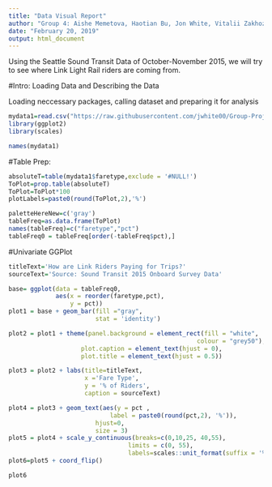 ```yaml
---
title: "Data Visual Report"
author: "Group 4: Aishe Memetova, Haotian Bu, Jon White, Vitalii Zakhozhyi"
date: "February 20, 2019"
output: html_document
---
```

Using the Seattle Sound Transit Data of October-November 2015, we will try to see where Link Light Rail riders are coming from.


#Intro: Loading Data and Describing the Data

Loading neccessary packages, calling dataset and preparing it for analysis
```r
mydata1=read.csv("https://raw.githubusercontent.com/jwhite00/Group-Project-Data-Vis/master/Data/newLinkData.csv")
library(ggplot2)
library(scales)
```

```r
names(mydata1)
```

#Table Prep:
```r
absoluteT=table(mydata1$faretype,exclude = '#NULL!')
ToPlot=prop.table(absoluteT)
ToPlot=ToPlot*100
plotLabels=paste0(round(ToPlot,2),'%') 

paletteHereNew=c('gray') 
tableFreq=as.data.frame(ToPlot)
names(tableFreq)=c("faretype","pct")
tableFreq0 = tableFreq[order(-tableFreq$pct),]
```


#Univariate GGPlot
```r
titleText='How are Link Riders Paying for Trips?'
sourceText='Source: Sound Transit 2015 Onboard Survey Data'

base= ggplot(data = tableFreq0, 
             aes(x = reorder(faretype,pct),
                 y = pct)) 
plot1 = base + geom_bar(fill ="gray",
                        stat = 'identity') 

plot2 = plot1 + theme(panel.background = element_rect(fill = "white",
                                                    colour = "grey50"),
                    plot.caption = element_text(hjust = 0), 
                    plot.title = element_text(hjust = 0.5))

plot3 = plot2 + labs(title=titleText, 
                     x ='Fare Type', 
                     y = '% of Riders',
                     caption = sourceText)

plot4 = plot3 + geom_text(aes(y = pct , 
                            label = paste0(round(pct,2), '%')),
                        hjust=0,
                        size = 3)
plot5 = plot4 + scale_y_continuous(breaks=c(0,10,25, 40,55),
                                 limits = c(0, 55), 
                                 labels=scales::unit_format(suffix = '%')) 
plot6=plot5 + coord_flip()

plot6
```
